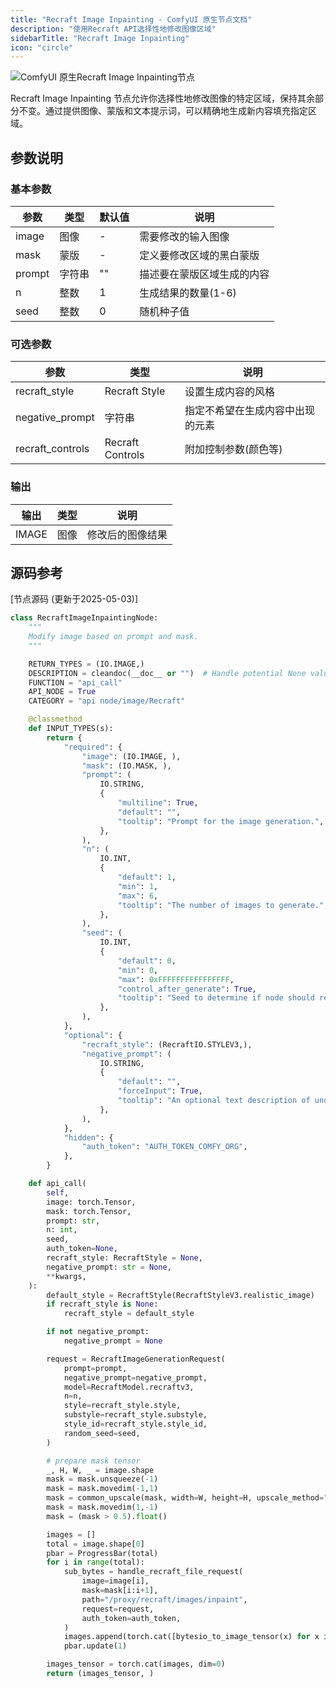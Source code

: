 ```yaml
---
title: "Recraft Image Inpainting - ComfyUI 原生节点文档"
description: "使用Recraft API选择性地修改图像区域"
sidebarTitle: "Recraft Image Inpainting"
icon: "circle"
---
```


![ComfyUI 原生Recraft Image Inpainting节点](/images/built-in-nodes/api_nodes/recraft/recraft-image-inpainting.jpg)

Recraft Image Inpainting 节点允许你选择性地修改图像的特定区域，保持其余部分不变。通过提供图像、蒙版和文本提示词，可以精确地生成新内容填充指定区域。

## 参数说明

### 基本参数

| 参数 | 类型 | 默认值 | 说明 |
|-----|-----|-------|------|
| image | 图像 | - | 需要修改的输入图像 |
| mask | 蒙版 | - | 定义要修改区域的黑白蒙版 |
| prompt | 字符串 | "" | 描述要在蒙版区域生成的内容 |
| n | 整数 | 1 | 生成结果的数量(1-6) |
| seed | 整数 | 0 | 随机种子值 |

### 可选参数

| 参数 | 类型 | 说明 |
|-----|-----|------|
| recraft_style | Recraft Style | 设置生成内容的风格 |
| negative_prompt | 字符串 | 指定不希望在生成内容中出现的元素 |
| recraft_controls | Recraft Controls | 附加控制参数(颜色等) |

### 输出

| 输出 | 类型 | 说明 |
|-----|-----|------|
| IMAGE | 图像 | 修改后的图像结果 |


## 源码参考

[节点源码 (更新于2025-05-03)] 

```python
class RecraftImageInpaintingNode:
    """
    Modify image based on prompt and mask.
    """

    RETURN_TYPES = (IO.IMAGE,)
    DESCRIPTION = cleandoc(__doc__ or "")  # Handle potential None value
    FUNCTION = "api_call"
    API_NODE = True
    CATEGORY = "api node/image/Recraft"

    @classmethod
    def INPUT_TYPES(s):
        return {
            "required": {
                "image": (IO.IMAGE, ),
                "mask": (IO.MASK, ),
                "prompt": (
                    IO.STRING,
                    {
                        "multiline": True,
                        "default": "",
                        "tooltip": "Prompt for the image generation.",
                    },
                ),
                "n": (
                    IO.INT,
                    {
                        "default": 1,
                        "min": 1,
                        "max": 6,
                        "tooltip": "The number of images to generate.",
                    },
                ),
                "seed": (
                    IO.INT,
                    {
                        "default": 0,
                        "min": 0,
                        "max": 0xFFFFFFFFFFFFFFFF,
                        "control_after_generate": True,
                        "tooltip": "Seed to determine if node should re-run; actual results are nondeterministic regardless of seed.",
                    },
                ),
            },
            "optional": {
                "recraft_style": (RecraftIO.STYLEV3,),
                "negative_prompt": (
                    IO.STRING,
                    {
                        "default": "",
                        "forceInput": True,
                        "tooltip": "An optional text description of undesired elements on an image.",
                    },
                ),
            },
            "hidden": {
                "auth_token": "AUTH_TOKEN_COMFY_ORG",
            },
        }

    def api_call(
        self,
        image: torch.Tensor,
        mask: torch.Tensor,
        prompt: str,
        n: int,
        seed,
        auth_token=None,
        recraft_style: RecraftStyle = None,
        negative_prompt: str = None,
        **kwargs,
    ):
        default_style = RecraftStyle(RecraftStyleV3.realistic_image)
        if recraft_style is None:
            recraft_style = default_style

        if not negative_prompt:
            negative_prompt = None

        request = RecraftImageGenerationRequest(
            prompt=prompt,
            negative_prompt=negative_prompt,
            model=RecraftModel.recraftv3,
            n=n,
            style=recraft_style.style,
            substyle=recraft_style.substyle,
            style_id=recraft_style.style_id,
            random_seed=seed,
        )

        # prepare mask tensor
        _, H, W, _ = image.shape
        mask = mask.unsqueeze(-1)
        mask = mask.movedim(-1,1)
        mask = common_upscale(mask, width=W, height=H, upscale_method="nearest-exact", crop="disabled")
        mask = mask.movedim(1,-1)
        mask = (mask > 0.5).float()

        images = []
        total = image.shape[0]
        pbar = ProgressBar(total)
        for i in range(total):
            sub_bytes = handle_recraft_file_request(
                image=image[i],
                mask=mask[i:i+1],
                path="/proxy/recraft/images/inpaint",
                request=request,
                auth_token=auth_token,
            )
            images.append(torch.cat([bytesio_to_image_tensor(x) for x in sub_bytes], dim=0))
            pbar.update(1)

        images_tensor = torch.cat(images, dim=0)
        return (images_tensor, )
```